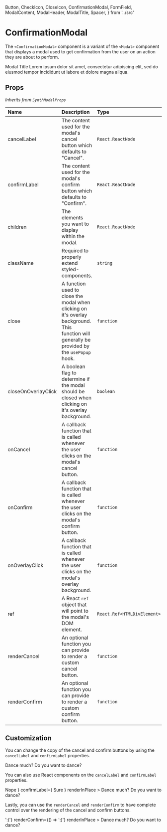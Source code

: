 
  Button,
  CheckIcon,
  CloseIcon,
  ConfirmationModal,
  FormField,
  ModalContent,
  ModalHeader,
  ModalTitle,
  Spacer,
} from '../src'


<Meta
  title="synth-ui|Popups/ConfirmationModal"
  component={ConfirmationModal}
/>

# ConfirmationModal

The `<ConfirmationModal>` component is a variant of the `<Modal>` component that displays a modal used to get confirmation from the user on an action they are about to perform.

<Preview>
  <Story name="intro">
    <PopupWrapper>
      <ConfirmationModal renderInPlace>
        <ModalHeader>
          <ModalTitle>Modal Title</ModalTitle>
        </ModalHeader>
        <ModalContent>
          <Text>
            Lorem ipsum dolor sit amet, consectetur adipiscing elit, sed do
            eiusmod tempor incididunt ut labore et dolore magna aliqua.
          </Text>
        </ModalContent>
      </ConfirmationModal>
    </PopupWrapper>
  </Story>
</Preview>

## Props

_Inherits from `SynthModalProps`_

| Name                | Description                                                                                                                                   | Type                        | Default                    |
| :------------------ | :-------------------------------------------------------------------------------------------------------------------------------------------- | :-------------------------- | :------------------------- |
| cancelLabel         | The content used for the modal's cancel button which defaults to "Cancel".                                                                    | `React.ReactNode`           | `'Cancel'`                 |
| confirmLabel        | The content used for the modal's confirm button which defaults to "Confirm".                                                                  | `React.ReactNode`           | `'Confirm'`                |
| children            | The elements you want to display within the modal.                                                                                            | `React.ReactNode`           | `null`                     |
| className           | Required to properly extend styled-components.                                                                                                | `string`                    | `''`                       |
| close               | A function used to close the modal when clicking on it's overlay background. This function will generally be provided by the `usePopup` hook. | `function`                  | `() => {}`                 |
| closeOnOverlayClick | A boolean flag to determine if the modal should be closed when clicking on it's overlay background.                                           | `boolean`                   | `false`                    |
| onCancel            | A callback function that is called whenever the user clicks on the modal's cancel button.                                                     | `function`                  | `() => {}`                 |
| onConfirm           | A callback function that is called whenever the user clicks on the modal's confirm button.                                                    | `function`                  | `() => {}`                 |
| onOverlayClick      | A callback function that is called whenever the user clicks on the modal's overlay background.                                                | `function`                  | `() => {}`                 |
| ref                 | A React `ref` object that will point to the modal's DOM element.                                                                              | `React.Ref<HTMLDivElement>` | `null`                     |
| renderCancel        | An optional function you can provide to render a custom cancel button.                                                                        | `function`                  | `() => React.ReactElement` |
| renderConfirm       | An optional function you can provide to render a custom confirm button.                                                                       | `function`                  | `() => React.ReactElement` |

## Customization

You can change the copy of the cancel and confirm buttons by using the `cancelLabel` and `confirmLabel` properties.

<Preview>
  <Story name="customization-labels">
    <PopupWrapper>
      <ConfirmationModal
        cancelLabel="Do it, cancel it"
        confirmLabel="Do it, right now"
        renderInPlace
      >
        <ModalHeader>
          <ModalTitle>Dance much?</ModalTitle>
        </ModalHeader>
        <ModalContent>
          <Text>Do you want to dance?</Text>
        </ModalContent>
      </ConfirmationModal>
    </PopupWrapper>
  </Story>
</Preview>

You can also use React components on the `cancelLabel` and `confirmLabel` properties.

<Preview>
  <Story name="customization-labels-icons">
    <PopupWrapper>
      <ConfirmationModal
        cancelLabel={
          <Fragment>
            Nope
            <Spacer />
            <CloseIcon />
          </Fragment>
        }
        confirmLabel={
          <Fragment>
            Sure
            <Spacer />
            <CheckIcon />
          </Fragment>
        }
        renderInPlace
      >
        <ModalHeader>
          <ModalTitle>Dance much?</ModalTitle>
        </ModalHeader>
        <ModalContent>
          <Text>Do you want to dance?</Text>
        </ModalContent>
      </ConfirmationModal>
    </PopupWrapper>
  </Story>
</Preview>

Lastly, you can use the `renderCancel` and `renderConfirm` to have complete control over the rendering of the cancel and confirm buttons.

<Preview>
  <Story name="customization-labels-advanced">
    <PopupWrapper>
      <ConfirmationModal
        renderCancel={() => ':('}
        renderConfirm={() => ':)'}
        renderInPlace
      >
        <ModalHeader>
          <ModalTitle>Dance much?</ModalTitle>
        </ModalHeader>
        <ModalContent>
          <Text>Do you want to dance?</Text>
        </ModalContent>
      </ConfirmationModal>
    </PopupWrapper>
  </Story>
</Preview>